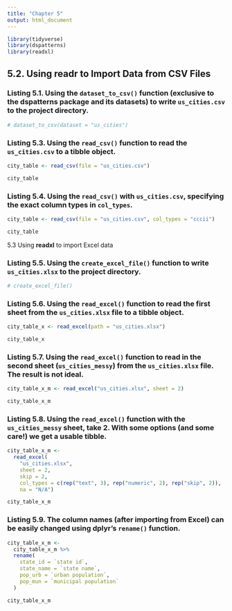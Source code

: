```yaml
---
title: "Chapter 5"
output: html_document
---
```


```r
library(tidyverse)
library(dspatterns)
library(readxl)
```

## 5.2. Using **readr** to Import Data from CSV Files

### Listing 5.1. Using the `dataset_to_csv()` function (exclusive to the **dspatterns** package and its datasets) to write `us_cities.csv` to the project directory.

```r
# dataset_to_csv(dataset = "us_cities")
```

### Listing 5.3. Using the `read_csv()` function to read the `us_cities.csv` to a tibble object.

```r
city_table <- read_csv(file = "us_cities.csv")

city_table
```

### Listing 5.4. Using the `read_csv()` with `us_cities.csv`, specifying the exact column types in `col_types`.

```r
city_table <- read_csv(file = "us_cities.csv", col_types = "cccii")

city_table
```


5.3	Using **readxl** to import Excel data

### Listing 5.5. Using the `create_excel_file()` function to write `us_cities.xlsx` to the project directory.

```r
# create_excel_file()
```

### Listing 5.6. Using the `read_excel()` function to read the first sheet from the `us_cities.xlsx` file to a tibble object.

```r
city_table_x <- read_excel(path = "us_cities.xlsx")

city_table_x
```

### Listing 5.7. Using the `read_excel()` function to read in the second sheet (`us_cities_messy`) from the `us_cities.xlsx` file. The result is not ideal.

```r
city_table_x_m <- read_excel("us_cities.xlsx", sheet = 2)

city_table_x_m
```

### Listing 5.8. Using the `read_excel()` function with the `us_cities_messy` sheet, take 2. With some options (and some care!) we get a usable tibble.

```r
city_table_x_m <- 
  read_excel(
    "us_cities.xlsx",
    sheet = 2,
    skip = 2,
    col_types = c(rep("text", 3), rep("numeric", 2), rep("skip", 2)),
    na = "N/A")

city_table_x_m
```

### Listing 5.9. The column names (after importing from Excel) can be easily changed using dplyr’s `rename()` function.

```r
city_table_x_m <- 
  city_table_x_m %>%
  rename(
    state_id = `state id`,
    state_name = `state name`,
    pop_urb = `urban population`,
    pop_mun = `municipal population`
  )

city_table_x_m
```
